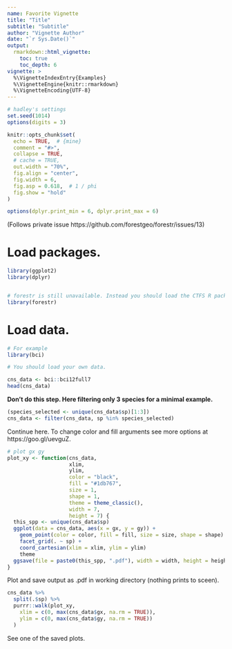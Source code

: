 ```yaml
---
name: Favorite Vignette
title: "Title"
subtitle: "Subtitle"
author: "Vignette Author"
date: "`r Sys.Date()`"
output:
  rmarkdown::html_vignette:
    toc: true
    toc_depth: 6
vignette: >
  %\VignetteIndexEntry{Examples}
  %\VignetteEngine{knitr::rmarkdown}
  %\VignetteEncoding{UTF-8}
---
```


```r
# hadley's settings
set.seed(1014)
options(digits = 3)

knitr::opts_chunk$set(
  echo = TRUE,  # {mine}
  comment = "#>",
  collapse = TRUE,
  # cache = TRUE,
  out.width = "70%",
  fig.align = "center",
  fig.width = 6,
  fig.asp = 0.618,  # 1 / phi
  fig.show = "hold"
)

options(dplyr.print_min = 6, dplyr.print_max = 6)
```

(Follows private issue https://github.com/forestgeo/forestr/issues/13)

# Load packages.

```r
library(ggplot2)
library(dplyr)


# forestr is still unavailable. Instead you should load the CTFS R package.
library(forestr)
```

# Load data.

```r
# For example
library(bci)

# You should load your own data.
```


```r
cns_data <- bci::bci12full7
head(cns_data)
```

__Don't do this step. Here filtering only 3 species for a minimal example.__

```r
(species_selected <- unique(cns_data$sp)[1:3])
cns_data <- filter(cns_data, sp %in% species_selected)
```

Continue here. To change color and fill arguments see more options at https://goo.gl/uevguZ.

```r
# plot gx gy
plot_xy <- function(cns_data,
                    xlim,
                    ylim,
                    color = "black",
                    fill = "#1db767",
                    size = 1,
                    shape = 1,
                    theme = theme_classic(),
                    width = 7,
                    height = 7) {
  this_spp <- unique(cns_data$sp)
  ggplot(data = cns_data, aes(x = gx, y = gy)) +
    geom_point(color = color, fill = fill, size = size, shape = shape) +
    facet_grid(. ~ sp) +
    coord_cartesian(xlim = xlim, ylim = ylim)
    theme
  ggsave(file = paste0(this_spp, ".pdf"), width = width, height = height)
}
```

Plot and save output as .pdf in working directory (nothing prints to sceen).

```r
cns_data %>%
  split(.$sp) %>% 
  purrr::walk(plot_xy, 
    xlim = c(0, max(cns_data$gx, na.rm = TRUE)),
    ylim = c(0, max(cns_data$gy, na.rm = TRUE))
  )
```

See one of the saved plots.









